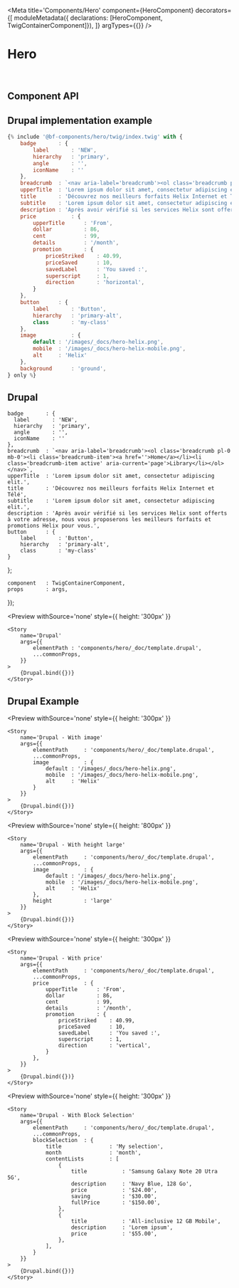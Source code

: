 
<Meta
    title='Components/Hero'
    component={HeroComponent}
    decorators={[
        moduleMetadata({ declarations: [HeroComponent, TwigContainerComponent]}),
    ]}
    argTypes={{}}
/>

# Hero

<br/>



## Component API

<Props of={HeroComponent} />



## Drupal implementation example

```jsx
{% include '@bf-components/hero/twig/index.twig' with {
    badge       : {
        label       : 'NEW',
        hierarchy   : 'primary',
        angle       : '',
        iconName    : ''
    },
    breadcrumb  : `<nav aria-label='breadcrumb'><ol class='breadcrumb pl-0 mb-0'><li class='breadcrumb-item'><a href=''>Home</a></li><li class='breadcrumb-item active' aria-current='page'>Library</li></ol></nav>`,
    upperTitle  : 'Lorem ipsum dolor sit amet, consectetur adipiscing elit.',
    title       : 'Découvrez nos meilleurs forfaits Helix Internet et Télé',
    subtitle    : 'Lorem ipsum dolor sit amet, consectetur adipiscing elit.',
    description : 'Après avoir vérifié si les services Helix sont offerts à votre adresse, nous vous proposerons les meilleurs forfaits et promotions Helix pour vous.',
    price           : {
        upperTitle      : 'From',
        dollar          : 86,
        cent            : 99,
        details         : '/month',
        promotion       : {
            priceStriked    : 40.99,
            priceSaved      : 10,
            savedLabel      : 'You saved :',
            superscript     : 1,
            direction       : 'horizontal',
        }
    },
    button      : {
        label       : 'Button',
        hierarchy   : 'primary-alt',
        class       : 'my-class'
    },
    image           : {
        default : '/images/_docs/hero-helix.png',
        mobile  : '/images/_docs/hero-helix-mobile.png',
        alt     : 'Helix'
    },
    background      : 'ground',
} only %}
```



## Drupal

    badge       : {
      label       : 'NEW',
      hierarchy   : 'primary',
      angle       : '',
      iconName    : ''
    },
    breadcrumb  : `<nav aria-label='breadcrumb'><ol class='breadcrumb pl-0 mb-0'><li class='breadcrumb-item'><a href=''>Home</a></li><li class='breadcrumb-item active' aria-current='page'>Library</li></ol></nav>`,
    upperTitle  : 'Lorem ipsum dolor sit amet, consectetur adipiscing elit.',
    title       : 'Découvrez nos meilleurs forfaits Helix Internet et Télé',
    subtitle    : 'Lorem ipsum dolor sit amet, consectetur adipiscing elit.',
    description : 'Après avoir vérifié si les services Helix sont offerts à votre adresse, nous vous proposerons les meilleurs forfaits et promotions Helix pour vous.',
    button      : {
        label       : 'Button',
        hierarchy   : 'primary-alt',
        class       : 'my-class'
    }
};

    component   : TwigContainerComponent,
    props       : args,
});

<Preview
    withSource='none'
    style={{ height: '300px' }}
>
    <Story
        name='Drupal'
        args={{
            elementPath : 'components/hero/_doc/template.drupal',
            ...commonProps,
        }}
    >
        {Drupal.bind({})}
    </Story>
</Preview>



## Drupal Example


<Preview
    withSource='none'
    style={{ height: '300px' }}
>
    <Story
        name='Drupal - With image'
        args={{
            elementPath     : 'components/hero/_doc/template.drupal',
            ...commonProps,
            image           : {
                default : '/images/_docs/hero-helix.png',
                mobile  : '/images/_docs/hero-helix-mobile.png',
                alt     : 'Helix'
            }
        }}
    >
        {Drupal.bind({})}
    </Story>
</Preview>

<Preview
    withSource='none'
    style={{ height: '800px' }}
>
    <Story 
        name='Drupal - With height large'
        args={{
            elementPath     : 'components/hero/_doc/template.drupal',
            ...commonProps,
            image           : {
                default : '/images/_docs/hero-helix.png',
                mobile  : '/images/_docs/hero-helix-mobile.png',
                alt     : 'Helix'
            },
            height          : 'large'
        }}
    >
        {Drupal.bind({})}
    </Story>
</Preview>

<Preview
    withSource='none'
    style={{ height: '300px' }}
>
    <Story 
        name='Drupal - With price'
        args={{
            elementPath     : 'components/hero/_doc/template.drupal',
            ...commonProps,
            price           : {
                upperTitle      : 'From',
                dollar          : 86,
                cent            : 99,
                details         : '/month',
                promotion       : {
                    priceStriked    : 40.99,
                    priceSaved      : 10,
                    savedLabel      : 'You saved :',
                    superscript     : 1,
                    direction       : 'vertical',
                }
            },
        }}
    >
        {Drupal.bind({})}
    </Story>
</Preview>


<Preview
    withSource='none'
    style={{ height: '300px' }}
>
    <Story
        name='Drupal - With Block Selection'
        args={{
            elementPath     : 'components/hero/_doc/template.drupal',
            ...commonProps,
            blockSelection  : {
                title               : 'My selection',
                month               : 'month',
                contentLists        : [
                    {
                        title           : 'Samsung Galaxy Note 20 Utra 5G',
                        description     : 'Navy Blue, 128 Go',
                        price           : '$24.00',
                        saving          : '$30.00',
                        fullPrice       : '$150.00',
                    },
                    {
                        title           : 'All-inclusive 12 GB Mobile',
                        description     : 'Lorem ipsum',
                        price           : '$55.00',
                    },
                ],
            }
        }}
    >
        {Drupal.bind({})}
    </Story>
</Preview>